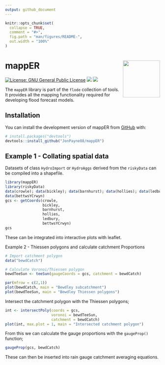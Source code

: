 ```yaml
---
output: github_document
---
```


<!-- README.md is generated from README.Rmd. Please edit that file -->

```r
knitr::opts_chunk$set(
  collapse = TRUE,
  comment = "#>",
  fig.path = "man/figures/README-",
  out.width = "100%"
)
```

# mappER <img src="logo.png" align="right" alt="" width="120"/> 

<!-- badges: start -->
[![License: GNU General Public License](https://img.shields.io/badge/license-GNU General Public License-blue.svg)](https://cran.r-project.org/web/licenses/GNU General Public License)
[![](https://img.shields.io/github/languages/code-size/JonPayneEA/mappER.svg)](https://github.com/JonPayneEA/mappER)
[![](https://img.shields.io/github/last-commit/JonPayneEA/mappER.svg)](https://github.com/JonPayneEA/mappER/commits/master)
<!-- badges: start -->

The `mappER` library is part of the `flode` collection of tools. It provides all the mapping functionality required for developing flood forecast models.

## Installation

You can install the development version of mappER from [GitHub](https://github.com/) with:

``` r
# install.packages("devtools")
devtools::install_github("JonPayne88/mappER")
```

## Example 1 - Collating spatial data

Datasets of class `HydroImport` or `HydroAggs` derived from the `riskyData` can be compiled into a shapefile.

```r
library(mappER)
library(riskyData)
data(crowle); data(bickley); data(barnhurst); data(hollies); data(ledbury);
data(bettwsYCrwyn)
gcs <- getCoords(crowle,
                 bickley,
                 barnhurst,
                 hollies,
                 ledbury,
                 bettwsYCrwyn)
gcs
```

These can be integrated into interactive plots with leaflet.

Example 2 - Thiessen polygons and calculate catchment Proportions

```r
# Import catchment polygon
data("bewdCatch")

# Calculate Voronoi/Thiessen polygon
bewdTeeSun <- teeSun(gaugeCoords = gcs, catchment = bewdCatch)
```

```r
par(mfrow = c(2,1))
plot(bewdCatch, main = "Bewdley subcatchment")
plot(bewdTeeSun, main = "Bewdley Thiessen polygons")
```

Intersect the catchment polygon with the Thiessen polygons;

```r
int <- intersectPoly(coords = gcs,
                     voronoi = bewdTeeSun,
                     catchment = bewdCatch)
plot(int, max.plot = 1, main = "Intersected catchment polygon")
```

From this we can calculate the gauge proportions with the `gaugeProp()` function;

```r
gaugeProp(gcs, bewdCatch)
```

These can then be inserted into rain gauge catchment averaging equations.

